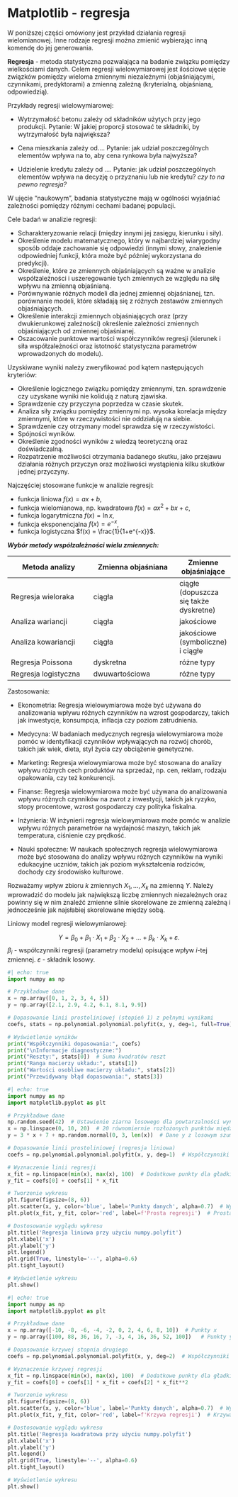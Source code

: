 # Matplotlib - regresja

W poniższej części omówiony jest przykład działania regresji wielomianowej. Inne rodzaje regresji można zmienić wybierając inną komendę do jej generowania.

**Regresja** - metoda statystyczna pozwalająca na badanie związku pomiędzy wielkościami danych.
Celem regresji wielowymiarowej jest ilościowe ujęcie związków pomiędzy
wieloma zmiennymi niezależnymi (objaśniającymi, czynnikami, predyktorami) a zmienną zależną (kryterialną, objaśnianą, odpowiedzią).

Przykłady regresji wielowymiarowej:

* Wytrzymałość betonu zależy od składników użytych przy jego produkcji. Pytanie: W jakiej proporcji stosować te składniki, by wytrzymałość była największa?

* Cena mieszkania zależy od.... Pytanie: jak udział poszczególnych elementów wpływa na to, aby cena rynkowa była najwyższa?

* Udzielenie kredytu zależy od .... Pytanie: jak udział poszczególnych elementów wpływa na decyzję o przyznaniu lub nie kredytu? *czy to na pewno regresja?*

W ujęcie "naukowym", badania statystyczne mają w ogólności wyjaśniać zależności pomiędzy różnymi cechami badanej populacji. 

Cele badań w analizie regresji:

* Scharakteryzowanie relacji (między innymi jej zasięgu, kierunku i siły).
* Określenie modelu
matematycznego, który w najbardziej wiarygodny sposób oddaje zachowanie się odpowiedzi (innymi słowy, znalezienie odpowiedniej funkcji, która może być później wykorzystana do predykcji).
* Określenie, które ze zmiennych objaśniających są ważne w analizie współzależności i uszeregowanie
tych zmiennych ze względu na siłę wpływu na zmienną objaśnianą.
* Porównywanie różnych modeli dla jednej zmiennej objaśnianej, tzn. porównanie modeli, które
składają się z różnych zestawów zmiennych objaśniających.
* Określenie interakcji zmiennych objaśniających oraz (przy dwukierunkowej zależności) określenie
zależności zmiennych objaśniających od zmiennej objaśnianej.
* Oszacowanie punktowe wartości współczynników regresji (kierunek i siła współzależności oraz
istotność statystyczna parametrów wprowadzonych do modelu).

Uzyskiwane wyniki należy zweryfikować pod kątem następujących kryteriów:

* Określenie logicznego związku pomiędzy zmiennymi, tzn. sprawdzenie czy uzyskane wyniki nie
kolidują z naturą zjawiska.
* Sprawdzenie czy przyczyna poprzedza w czasie skutek.
* Analiza siły związku pomiędzy zmiennymi np. wysoka korelacja między zmiennymi, które w rzeczywistości nie oddziałują na
siebie.
* Sprawdzenie czy otrzymany model sprawdza się w rzeczywistości.
* Spójności wyników.
* Określenie zgodności wyników z wiedzą teoretyczną oraz doświadczalną.
* Rozpatrzenie możliwości otrzymania badanego skutku, jako
przejawu działania różnych przyczyn oraz możliwości wystąpienia kilku skutków jednej przyczyny.


Najczęściej stosowane funkcje w analizie regresji:

* funkcja liniowa $f(x)=ax+b$,
* funkcja wielomianowa, np. kwadratowa $f(x)=ax^2+bx+c$,
* funkcja logarytmiczna $f(x) = \ln x$,
* funkcja eksponencjalna $f(x)=e^{-x}$,
* funkcja logistyczna $f(x) = \frac{1}{1+e^{-x}}$.

***Wybór metody współzależności wielu zmiennych:***

| Metoda analizy       | Zmienna objaśniana           | Zmienne objaśniające |
|-------------|-------------|-----|
| Regresja wieloraka    | ciągła | ciągłe (dopuszcza się także dyskretne) |
| Analiza wariancji     | ciągła      |   jakościowe |
| Analiza kowariancji | ciągła      | jakościowe (symboliczne) i ciągłe |
| Regresja Poissona | dyskretna     | różne typy |
| Regresja logistyczna | dwuwartościowa    | różne typy |


Zastosowania:

* Ekonometria: Regresja wielowymiarowa może być używana do analizowania wpływu różnych czynników na wzrost gospodarczy, takich jak inwestycje, konsumpcja, inflacja czy poziom zatrudnienia.

* Medycyna: W badaniach medycznych regresja wielowymiarowa może pomóc w identyfikacji czynników wpływających na rozwój chorób, takich jak wiek, dieta, styl życia czy obciążenie genetyczne.

* Marketing: Regresja wielowymiarowa może być stosowana do analizy wpływu różnych cech produktów na sprzedaż, np. cen, reklam, rodzaju opakowania, czy też konkurencji.

* Finanse: Regresja wielowymiarowa może być używana do analizowania wpływu różnych czynników na zwrot z inwestycji, takich jak ryzyko, stopy procentowe, wzrost gospodarczy czy polityka fiskalna.

* Inżynieria: W inżynierii regresja wielowymiarowa może pomóc w analizie wpływu różnych parametrów na wydajność maszyn, takich jak temperatura, ciśnienie czy prędkość.

* Nauki społeczne: W naukach społecznych regresja wielowymiarowa może być stosowana do analizy wpływu różnych czynników na wyniki edukacyjne uczniów, takich jak poziom wykształcenia rodziców, dochody czy środowisko kulturowe.

Rozważamy wpływ zbioru $k$ zmiennych $X_1, \ldots, X_k$ na zmienną $Y$. Należy wprowadzić do modelu jak największą liczbę zmiennych niezależnych oraz powinny się w nim znaleźć zmienne silnie skorelowane ze zmienną zależną i jednocześnie jak najsłabiej skorelowane między sobą.


Liniowy model regresji wielowymiarowej:

$$Y=\beta_0 +\beta_1\cdot X_1+\beta_2\cdot X_2+\ldots+\beta_k\cdot X_k+\varepsilon.$$
 $\beta_i$ - współczynniki regresji (parametry modelu) opisujące wpływ $i$-tej zmiennej. $\varepsilon$ - składnik losowy.
 
```python
#| echo: true
import numpy as np

# Przykładowe dane
x = np.array([0, 1, 2, 3, 4, 5])
y = np.array([2.1, 2.9, 4.2, 6.1, 8.1, 9.9])

# Dopasowanie linii prostoliniowej (stopień 1) z pełnymi wynikami
coefs, stats = np.polynomial.polynomial.polyfit(x, y, deg=1, full=True)

# Wyświetlenie wyników
print("Współczynniki dopasowania:", coefs)
print("\nInformacje diagnostyczne:")
print("Reszty:", stats[0])  # Suma kwadratów reszt
print("Ranga macierzy układu:", stats[1])
print("Wartości osobliwe macierzy układu:", stats[2])
print("Przewidywany błąd dopasowania:", stats[3])
```
 
```python
#| echo: true
import numpy as np
import matplotlib.pyplot as plt

# Przykładowe dane
np.random.seed(42)  # Ustawienie ziarna losowego dla powtarzalności wyników
x = np.linspace(0, 10, 20)  # 20 równomiernie rozłożonych punktów między 0 a 10
y = 3 * x + 7 + np.random.normal(0, 3, len(x))  # Dane y z losowym szumem

# Dopasowanie linii prostoliniowej (regresja liniowa)
coefs = np.polynomial.polynomial.polyfit(x, y, deg=1)  # Współczynniki regresji (y = a + b*x)

# Wyznaczenie linii regresji
x_fit = np.linspace(min(x), max(x), 100)  # Dodatkowe punkty dla gładkiej linii regresji
y_fit = coefs[0] + coefs[1] * x_fit

# Tworzenie wykresu
plt.figure(figsize=(8, 6))
plt.scatter(x, y, color='blue', label='Punkty danych', alpha=0.7)  # Wykres punktowy
plt.plot(x_fit, y_fit, color='red', label=f'Prosta regresji')  # Prosta regresji

# Dostosowanie wyglądu wykresu
plt.title('Regresja liniowa przy użyciu numpy.polyfit')
plt.xlabel('x')
plt.ylabel('y')
plt.legend()
plt.grid(True, linestyle='--', alpha=0.6)
plt.tight_layout()

# Wyświetlenie wykresu
plt.show()

```

```python
#| echo: true
import numpy as np
import matplotlib.pyplot as plt

# Przykładowe dane
x = np.array([-10, -8, -6, -4, -2, 0, 2, 4, 6, 8, 10])  # Punkty x
y = np.array([100, 88, 36, 16, 7, -3, 4, 16, 36, 52, 100])   # Punkty y z losowym szumem (większe rozproszenie)

# Dopasowanie krzywej stopnia drugiego
coefs = np.polynomial.polynomial.polyfit(x, y, deg=2)  # Współczynniki regresji (y = a + b*x + c*x^2)

# Wyznaczenie krzywej regresji
x_fit = np.linspace(min(x), max(x), 100)  # Dodatkowe punkty dla gładkiej krzywej regresji
y_fit = coefs[0] + coefs[1] * x_fit + coefs[2] * x_fit**2

# Tworzenie wykresu
plt.figure(figsize=(8, 6))
plt.scatter(x, y, color='blue', label='Punkty danych', alpha=0.7)  # Wykres punktowy
plt.plot(x_fit, y_fit, color='red', label=f'Krzywa regresji')  # Krzywa regresji

# Dostosowanie wyglądu wykresu
plt.title('Regresja kwadratowa przy użyciu numpy.polyfit')
plt.xlabel('x')
plt.ylabel('y')
plt.legend()
plt.grid(True, linestyle='--', alpha=0.6)
plt.tight_layout()

# Wyświetlenie wykresu
plt.show()
```